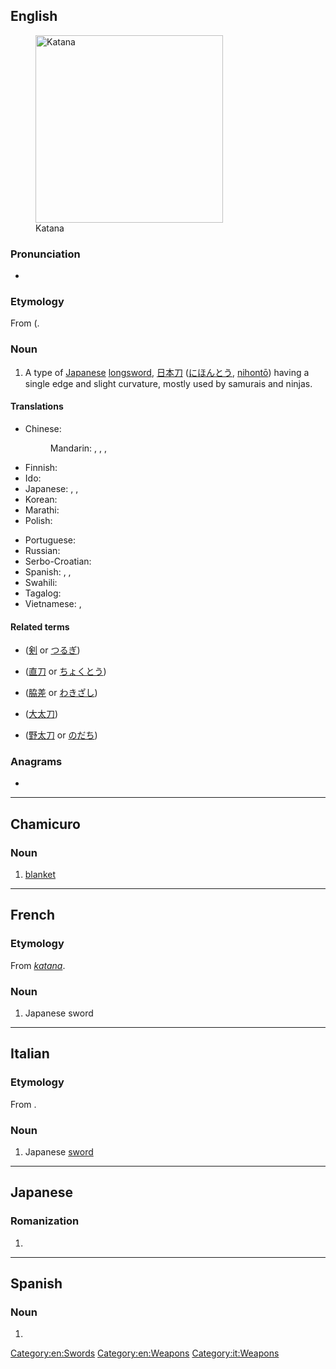 ==English==
{{wikipedia}}
[[File:Antique Japanese katana.JPG|300px|thumb|Katana]]

===Pronunciation===
* {{a|US}} {{IPA|/kəˈtɑnə/|[kɪ̈ˈtʰɑnə]|lang=en}}

===Etymology===
From {{etyl|ja|en}} {{m|ja|刀|sc=Jpan}} ({{m|ja|かたな|sc=Jpan|tr=katana|lit=[[sword]]}}.

===Noun===
{{en-noun|katana|katanas}}

# A type of [[Japanese]] [[longsword]], [[日本刀]] ([[にほんとう]], [[nihontō]]) having a single edge and slight curvature, mostly used by samurais and ninjas.

====Translations====
{{trans-top|a type of Japanese longsword}}
* Chinese:
*: Mandarin: {{t+|cmn|日本刀|tr=Rìběndāo|sc=Hani}}, {{t|cmn|武士刀|tr=wǔshìdāo|sc=Hani}}, {{t|cmn|卡塔納|sc=Hani}}, {{t|cmn|卡塔纳|tr=kǎtǎnà|sc=Hani}}
* Finnish: {{t+|fi|katana}}
* Ido: {{t|io|katana}}
* Japanese: {{t+|ja|かたな|tr=katana}}, {{t+|ja|刀|tr=かたな, katana}}, {{t|ja|日本刀|tr=にほんとう, nihontō}}
* Korean: {{t|ko|가타나|sc=Hang}}
* Marathi: {{t|mr|काताना|f|tr=kātānā|sc=Deva}}
* Polish: {{t+|pl|katana|f}}
{{trans-mid}}
* Portuguese: {{t+|pt|catana|f}}
* Russian: {{t+|ru|ката́на|f}}
* Serbo-Croatian: {{t+|sh|katana|f}}
* Spanish: {{t+|es|catana|f}}, {{t|es|catán|m}}, {{t|es|katana|f}}
* Swahili: {{t|sw|katana}}
* Tagalog: {{t|tl|katana}}
* Vietnamese: {{t|vi|katana}}, {{t|vi|ca-ta-na}}
{{trans-bottom}}

====Related terms====
* {{l|en|tsurugi}} ([[剣]] or [[つるぎ]])
* {{l|en|chokutō}} ([[直刀]] or [[ちょくとう]])
* {{l|en|wakizashi}} ([[脇差]] or [[わきざし]])
* {{l|en|ōdachi}} ([[大太刀]])
* {{l|en|nodachi}} ([[野太刀]] or [[のだち]])

===Anagrams===
* {{anagrams|en|Nakata|Tanaka}}

[[Category:en:Swords]]
[[Category:en:Weapons]]

----

==Chamicuro==

===Noun===
{{head|ccc|noun}}

# [[blanket]]

----

==French==
{{wikipedia|lang=fr}}

===Etymology===
From {{etyl|ja|fr}} ''[[#Japanese|katana]]''.

===Noun===
{{fr-noun|m}}

# Japanese sword

----

==Italian==
{{wikipedia|lang=it}}

===Etymology===
From {{etyl|ja|it}}.

===Noun===
{{it-noun|f}}

# Japanese [[sword]]

[[Category:it:Weapons]]

----

==Japanese==

===Romanization===
{{ja-romaji}}

# {{ja-romanization of|かたな}}

----

==Spanish==

===Noun===
{{es-noun|f}}

# {{alternative spelling of|catana|lang=es}}